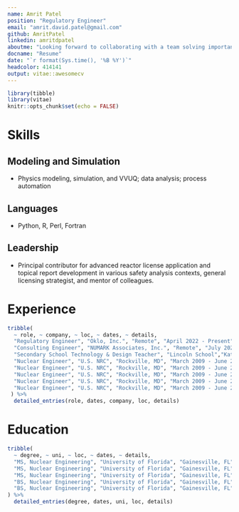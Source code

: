 ```yaml
---
name: Amrit Patel
position: "Regulatory Engineer"
email: "amrit.david.patel@gmail.com"
github: AmritPatel
linkedin: amritdpatel
aboutme: "Looking forward to collaborating with a team solving important problems with major worldwide impact."
docname: "Resume"
date: "`r format(Sys.time(), '%B %Y')`"
headcolor: 414141
output: vitae::awesomecv
---
```


```r
library(tibble)
library(vitae)
knitr::opts_chunk$set(echo = FALSE)
```

# Skills

## Modeling and Simulation

* Physics modeling, simulation, and VVUQ; data analysis; process automation

## Languages

* Python, R, Perl, Fortran

## Leadership

* Principal contributor for advanced reactor license application and topical report development in various safety analysis contexts, general licensing strategist, and mentor of colleagues.

# Experience
```r
tribble(
  ~ role, ~ company, ~ loc, ~ dates, ~ details,
  "Regulatory Engineer", "Oklo, Inc.", "Remote", "April 2022 - Present", "Development of regulatory-facing technical products in the realm of safety analysis.",
  "Consulting Engineer", "NUMARK Associates, Inc.", "Remote", "July 2021 - April 2022", "Commercial nuclear power plant licensing for an international regulatory authority specializing in core physics methods verification and validation.",
  "Secondary School Technology & Design Teacher", "Lincoln School","Kathmandu, Nepal", "July 2019 - June 2020", "Taught courses for students to develop 21st century skills with an emphasis on information and communication technology literacy, media and internet literacy, data interpretation and analysis, computer programming through use of the design cycle of thinking, making, and refining.",
  "Nuclear Engineer", "U.S. NRC", "Rockville, MD", "March 2009 - June 2019", "Planned/Conducted complex technical reviews in core nuclear engineering areas for the Offices of New Reactors and Nuclear Reactor Regulation (e.g., criticality, shielding, nuclear fuels, and method verication/validation) coordinating with project managers and technical staff in cross-cutting disciplines for several large projects (e.g., new reactor licensing, license renewal).",
  "Nuclear Engineer", "U.S. NRC", "Rockville, MD", "March 2009 - June 2019", "Planned/Conducted research for the Office of Research: FAVOR/DAKOTA coupling for uncertainty quantification studies; SCALE-MAVRIC/DAKOTA coupling for uncertainty quantification studies to assess safety margins of degraded PWR bioshield concrete.",  
  "Nuclear Engineer", "U.S. NRC", "Rockville, MD", "March 2009 - June 2019", "Proficient in safety evaluation reporting and confirmatory analysis including: Use of computer codes to perform simulations (e.g., SCALE code suite, MCNP, DAKOTA); complex data analysis using statistical software packages; use of various programming/scripting languages for software development, input/output processing, database management, and creating dynamic figures/reports/presentations.",
  "Nuclear Engineer", "U.S. NRC", "Rockville, MD", "March 2009 - June 2019", "Communication and reporting skills: Development and presentation of original research in support of NRC guidance development for various audiences (e.g., senior level management, ACRS, national/international conferences).",
  "Nuclear Engineer", "U.S. NRC", "Rockville, MD", "March 2009 - June 2019", "Collaborated with international cohorts via participation in OECD/NEA Working Party on Nuclear Criticality Safety and associated expert groups including contributions to calculational benchmark reports."
 ) %>% 
  detailed_entries(role, dates, company, loc, details)
```


# Education
```r
tribble(
  ~ degree, ~ uni, ~ loc, ~ dates, ~ details,
  "MS, Nuclear Engineering", "University of Florida", "Gainesville, FL", "2006 - 2009", "Research Assistant for radiation transport theory course",
  "MS, Nuclear Engineering", "University of Florida", "Gainesville, FL", "2006 - 2009", "Master's thesis: Detailed Neutron Flux Characterization of the Experimental Shield Tank Facility at the UFTR",
  "MS, Nuclear Engineering", "University of Florida", "Gainesville, FL", "2006 - 2009", "Received EIT certification",
  "BS, Nuclear Engineering", "University of Florida", "Gainesville, FL", "2002 - 2006", "Inducted into Alpha Nu Sigma Honor Society",
  "BS, Nuclear Engineering", "University of Florida", "Gainesville, FL", "2002 - 2006", "Member of American Nuclear Society (UF Chapter)"
) %>% 
  detailed_entries(degree, dates, uni, loc, details)
```
